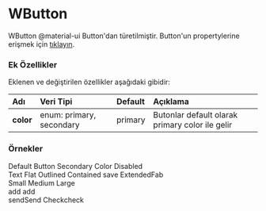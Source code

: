 
# WButton

WButton @material-ui Button'dan türetilmiştir.
Button'un propertylerine erişmek için [tıklayın](https://material-ui.com/api/button/).

### Ek Özellikler

Eklenen ve değiştirilen özellikler aşağıdaki gibidir:

| Adı                 | Veri Tipi                                                     | Default | Açıklama                                        |
|:--------------------|:--------------------------------------------------------------|:--------|:------------------------------------------------|
| __color__           | enum: primary, secondary                                      |primary  | Butonlar default olarak primary color ile gelir |


### Örnekler

<WPlayground header="Temel Kullanım">
<WButton style={{margin:10}}>Default Button</WButton>
<WButton style={{margin:10}} color="secondary">Secondary Color</WButton>
<WButton style={{margin:10}} disabled={true}>Disabled</WButton>
</WPlayground><br/>

<WPlayground header="Farklı Görünümler">
<WButton style={{margin:10}} variant="text">Text</WButton>
<WButton style={{margin:10}} variant="flat">Flat</WButton>
<WButton style={{margin:10}} variant="outlined">Outlined</WButton>
<WButton style={{margin:10}} variant="contained">Contained</WButton>
<WButton style={{margin:10}} variant="fab"><WIcon>save</WIcon></WButton>
<WButton style={{margin:10}} variant="extendedFab">ExtendedFab</WButton>
</WPlayground><br/>

<WPlayground header="Boyutlar">
<WButton style={{margin:10}} size="small">Small</WButton>
<WButton style={{margin:10}} size="medium">Medium</WButton>
<WButton style={{margin:10}} size="large">Large</WButton>
<br/>
<WButton style={{margin:10}} variant="fab" mini><WIcon>add</WIcon></WButton>
<WButton style={{margin:10}} variant="fab"><WIcon>add</WIcon></WButton>
</WPlayground><br/>

<WPlayground header="Icon Kullanımı">
<WButton style={{margin:10}}><WIcon style={{marginRight:10}}>send</WIcon>Send</WButton>
<WButton style={{margin:10}}>Check<WIcon style={{marginLeft:10}}>check</WIcon></WButton>
</WPlayground><br/>
